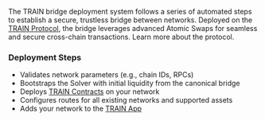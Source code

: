 The TRAIN bridge deployment system follows a series of automated steps to establish a secure, trustless bridge between networks. Deployed on the [TRAIN Protocol](protocol/introduction), the bridge leverages advanced Atomic Swaps for seamless and secure cross-chain transactions. Learn more about the protocol.

### Deployment Steps

- Validates network parameters (e.g., chain IDs, RPCs)
- Bootstraps the Solver with initial liquidity from the canonical bridge
- Deploys [TRAIN Contracts](https://github.com/trainprotocol/contracts) on your network
- Configures routes for all existing networks and supported assets
- Adds your network to the [TRAIN App](https://app.train.tech)